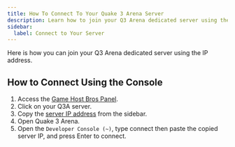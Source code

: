 ```yaml
---
title: How To Connect To Your Quake 3 Arena Server
description: Learn how to join your Q3 Arena dedicated server using the IP address.
sidebar:
  label: Connect to Your Server
---
```


Here is how you can join your Q3 Arena dedicated server using the IP address.

## How to Connect Using the Console

1. Access the [Game Host Bros Panel](https://panel.gamehostbros.com/).
2. Click on your Q3A server.
3. Copy the [server IP address](https://www.youtube.com/watch?v=Ap7DtDF-wYg) from the sidebar.
4. Open Quake 3 Arena.
5. Open the `Developer Console (~)`, type connect then paste the copied server IP, and press Enter to connect.